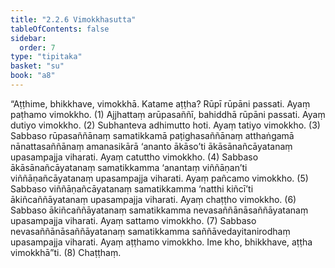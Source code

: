 ```yaml
---
title: "2.2.6 Vimokkhasutta"
tableOfContents: false
sidebar:
  order: 7
type: "tipitaka"
basket: "su"
book: "a8"
---
```



<DynamicBreadcrumb />

<Division number="66" book="a8">

<Paragraph number="672" book="a8">
“Aṭṭhime, bhikkhave, vimokkhā. Katame aṭṭha? Rūpī rūpāni passati. Ayaṃ paṭhamo vimokkho. (1)
</Paragraph>

<Paragraph number="673" book="a8">
Ajjhattaṃ arūpasaññī, bahiddhā rūpāni passati. Ayaṃ dutiyo vimokkho. (2)
</Paragraph>

<Paragraph number="674" book="a8">
Subhanteva adhimutto hoti. Ayaṃ tatiyo vimokkho. (3)
</Paragraph>

<Paragraph number="675" book="a8">
Sabbaso rūpasaññānaṃ samatikkamā paṭighasaññānaṃ atthaṅgamā nānattasaññānaṃ amanasikārā ‘ananto ākāso’ti ākāsānañcāyatanaṃ upasampajja viharati. Ayaṃ catuttho vimokkho. (4)
</Paragraph>

<Paragraph number="676" book="a8">
Sabbaso ākāsānañcāyatanaṃ samatikkamma ‘anantaṃ viññāṇan’ti viññāṇañcāyatanaṃ upasampajja viharati. Ayaṃ pañcamo vimokkho. (5)
</Paragraph>

<Paragraph number="677" book="a8">
Sabbaso viññāṇañcāyatanaṃ samatikkamma ‘natthi kiñcī’ti ākiñcaññāyatanaṃ upasampajja viharati. Ayaṃ chaṭṭho vimokkho. (6)
</Paragraph>

<Paragraph number="678" book="a8">
Sabbaso ākiñcaññāyatanaṃ samatikkamma nevasaññānāsaññāyatanaṃ upasampajja viharati. Ayaṃ sattamo vimokkho. (7)
</Paragraph>

<Paragraph number="679" book="a8">
Sabbaso nevasaññānāsaññāyatanaṃ samatikkamma saññāvedayitanirodhaṃ upasampajja viharati. Ayaṃ aṭṭhamo vimokkho. Ime kho, bhikkhave, aṭṭha vimokkhā”ti. (8)

</Paragraph>
</Division>

<Paragraph number="680" type="center" book="a8">
Chaṭṭhaṃ.
</Paragraph>